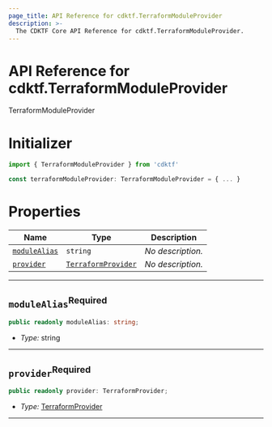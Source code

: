 ```yaml
---
page_title: API Reference for cdktf.TerraformModuleProvider
description: >-
  The CDKTF Core API Reference for cdktf.TerraformModuleProvider.
---
```


<!-- This file is generated through yarn generate-docs -->

# API Reference for cdktf.TerraformModuleProvider

   TerraformModuleProvider <a name="TerraformModuleProvider" id="cdktf.TerraformModuleProvider"></a>
  
  # Initializer <a name="Initializer" id="cdktf.TerraformModuleProvider.Initializer"></a>
  
  ```typescript
  import { TerraformModuleProvider } from 'cdktf'
  
  const terraformModuleProvider: TerraformModuleProvider = { ... }
  ```
  
  # Properties <a name="Properties" id="Properties"></a>
  
  | **Name** | **Type** | **Description** |
  | --- | --- | --- |
  | <code><a href="#cdktf.TerraformModuleProvider.property.moduleAlias">moduleAlias</a></code> | <code>string</code> | *No description.* |
  | <code><a href="#cdktf.TerraformModuleProvider.property.provider">provider</a></code> | <code><a href="#cdktf.TerraformProvider">TerraformProvider</a></code> | *No description.* |
  
  ---
  
  ## `moduleAlias`<sup>Required</sup> <a name="moduleAlias" id="cdktf.TerraformModuleProvider.property.moduleAlias"></a>
  
  ```typescript
  public readonly moduleAlias: string;
  ```
  
  - *Type:* string
  
  ---
  
  ## `provider`<sup>Required</sup> <a name="provider" id="cdktf.TerraformModuleProvider.property.provider"></a>
  
  ```typescript
  public readonly provider: TerraformProvider;
  ```
  
  - *Type:* <a href="#cdktf.TerraformProvider">TerraformProvider</a>
  
  ---
  
